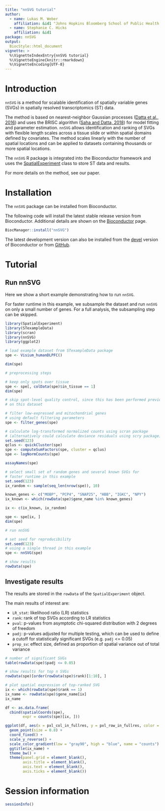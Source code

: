 ```yaml
---
title: "nnSVG tutorial"
author: 
  - name: Lukas M. Weber
    affiliation: &id1 "Johns Hopkins Bloomberg School of Public Health, Baltimore, MD, USA"
  - name: Stephanie C. Hicks
    affiliation: &id1
package: nnSVG
output: 
  BiocStyle::html_document
vignette: >
  %\VignetteIndexEntry{nnSVG tutorial}
  %\VignetteEngine{knitr::rmarkdown}
  %\VignetteEncoding{UTF-8}
---
```



# Introduction

`nnSVG` is a method for scalable identification of spatially variable genes (SVGs) in spatially resolved transcriptomics (ST) data.

The method is based on nearest-neighbor Gaussian processes ([Datta et al., 2016](https://www.tandfonline.com/doi/full/10.1080/01621459.2015.1044091)) and uses the BRISC algorithm ([Saha and Datta, 2018](https://onlinelibrary.wiley.com/doi/full/10.1002/sta4.184)) for model fitting and parameter estimation. `nnSVG` allows identification and ranking of SVGs with flexible length scales across a tissue slide or within spatial domains defined by covariates. The method scales linearly with the number of spatial locations and can be applied to datasets containing thousands or more spatial locations.

The `nnSVG` R package is integrated into the Bioconductor framework and uses the [SpatialExperiment](https://bioconductor.org/packages/SpatialExperiment) class to store ST data and results.

For more details on the method, see our paper.


# Installation

The `nnSVG` package can be installed from Bioconductor.

The following code will install the latest stable release version from Bioconductor. Additional details are shown on the [Bioconductor](https://bioconductor.org/packages/nnSVG) page.

```r
BiocManager::install("nnSVG")
```

The latest development version can also be installed from the [devel](http://bioconductor.org/developers/how-to/useDevel/) version of Bioconductor or from [GitHub](https://github.com/lmweber/nnSVG).


# Tutorial

## Run nnSVG

Here we show a short example demonstrating how to run `nnSVG`.

For faster runtime in this example, we subsample the dataset and run `nnSVG` on only a small number of genes. For a full analysis, the subsampling step can be skipped.

```r
library(SpatialExperiment)
library(STexampleData)
library(scran)
library(nnSVG)
library(ggplot2)
```

```r
# load example dataset from STexampleData package
spe <- Visium_humanDLPFC()

dim(spe)
```

```r
# preprocessing steps

# keep only spots over tissue
spe <- spe[, colData(spe)$in_tissue == 1]
dim(spe)

# skip spot-level quality control, since this has been performed previously 
# on this dataset

# filter low-expressed and mitochondrial genes
# using default filtering parameters
spe <- filter_genes(spe)

# calculate log-transformed normalized counts using scran package
# (alternatively could calculate deviance residuals using scry package)
set.seed(123)
qclus <- quickCluster(spe)
spe <- computeSumFactors(spe, cluster = qclus)
spe <- logNormCounts(spe)

assayNames(spe)
```

```r
# select small set of random genes and several known SVGs for 
# faster runtime in this example
set.seed(123)
ix_random <- sample(seq_len(nrow(spe)), 10)

known_genes <- c("MOBP", "PCP4", "SNAP25", "HBB", "IGKC", "NPY")
ix_known <- which(rowData(spe)$gene_name %in% known_genes)

ix <- c(ix_known, ix_random)

spe <- spe[ix, ]
dim(spe)
```

```r
# run nnSVG

# set seed for reproducibility
set.seed(123)
# using a single thread in this example
spe <- nnSVG(spe)

# show results
rowData(spe)
```


## Investigate results

The results are stored in the `rowData` of the `SpatialExperiment` object.

The main results of interest are:

- `LR_stat`: likelihood ratio (LR) statistics
- `rank`: rank of top SVGs according to LR statistics
- `pval`: p-values from asymptotic chi-squared distribution with 2 degrees of freedom
- `padj`: p-values adjusted for multiple testing, which can be used to define a cutoff for statistically significant SVGs (e.g. `padj` <= 0.05)
- `prop_sv`: effect size, defined as proportion of spatial variance out of total variance

```r
# number of significant SVGs
table(rowData(spe)$padj <= 0.05)
```

```r
# show results for top n SVGs
rowData(spe)[order(rowData(spe)$rank)[1:10], ]
```

```r
# plot spatial expression of top-ranked SVG
ix <- which(rowData(spe)$rank == 1)
ix_name <- rowData(spe)$gene_name[ix]
ix_name

df <- as.data.frame(
  cbind(spatialCoords(spe), 
        expr = counts(spe)[ix, ]))

ggplot(df, aes(x = pxl_col_in_fullres, y = pxl_row_in_fullres, color = expr)) + 
  geom_point(size = 0.8) + 
  coord_fixed() + 
  scale_y_reverse() + 
  scale_color_gradient(low = "gray90", high = "blue", name = "counts") + 
  ggtitle(ix_name) + 
  theme_bw() + 
  theme(panel.grid = element_blank(), 
        axis.title = element_blank(), 
        axis.text = element_blank(), 
        axis.ticks = element_blank())
```


# Session information

```r
sessionInfo()
```


